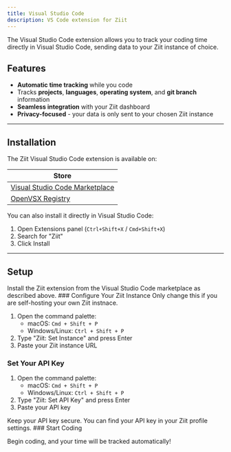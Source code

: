 ```yaml
---
title: Visual Studio Code
description: VS Code extension for Ziit
---
```



The Visual Studio Code extension allows you to track your coding time directly in Visual Studio Code, sending data to your Ziit instance of choice.

<GithubInfo owner="0PandaDEV" repo="ziit-vscode" />

## Features

- **Automatic time tracking** while you code
- Tracks **projects**, **languages**, **operating system**, and **git branch** information
- **Seamless integration** with your Ziit dashboard
- **Privacy-focused** - your data is only sent to your chosen Ziit instance

---

## Installation

The Ziit Visual Studio Code extension is available on:

| Store                                                                                                       |
| ----------------------------------------------------------------------------------------------------------- |
| [Visual Studio Code Marketplace](https://marketplace.visualstudio.com/items?itemName=0PandaDEV.ziit-vscode) |
| [OpenVSX Registry](https://open-vsx.org/extension/0PandaDEV/ziit-vscode)                                    |

You can also install it directly in Visual Studio Code:

1. Open Extensions panel (`Ctrl+Shift+X` / `Cmd+Shift+X`)
2. Search for "Ziit"
3. Click Install

---

## Setup

<Steps>
<Step>
Install the Ziit extension from the Visual Studio Code marketplace as described above.
</Step>
<Step>
### Configure Your Ziit Instance

<Callout title="Info" type="info">
  Only change this if you are self-hosting your own Ziit instnace.
</Callout>

1. Open the command palette:
   - macOS: `Cmd + Shift + P`
   - Windows/Linux: `Ctrl + Shift + P`
2. Type "Ziit: Set Instance" and press Enter
3. Paste your Ziit instance URL

</Step>
<Step>

### Set Your API Key

1. Open the command palette:
   - macOS: `Cmd + Shift + P`
   - Windows/Linux: `Ctrl + Shift + P`
2. Type "Ziit: Set API Key" and press Enter
3. Paste your API key

<Callout title="Note" type="warn">
  Keep your API key secure. You can find your API key in your Ziit profile settings.
</Callout>
</Step>
<Step>
### Start Coding

Begin coding, and your time will be tracked automatically!

</Step>
</Steps>

